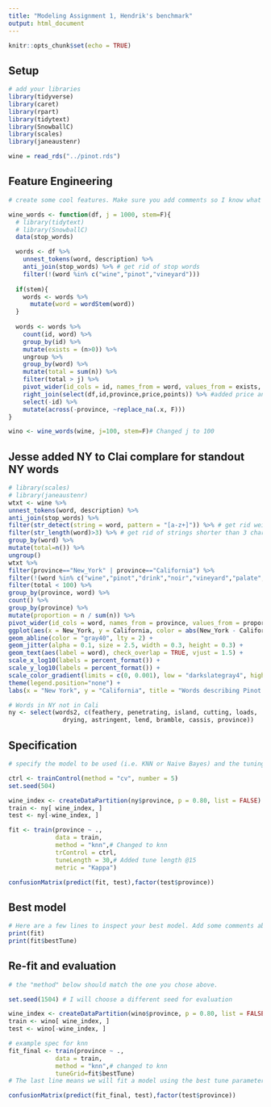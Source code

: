 ```yaml
---
title: "Modeling Assignment 1, Hendrik's benchmark"
output: html_document
---
```


```r
knitr::opts_chunk$set(echo = TRUE)
```

## Setup

```r
# add your libraries
library(tidyverse)
library(caret)
library(rpart)
library(tidytext)
library(SnowballC)
library(scales)
library(janeaustenr)

wine = read_rds("../pinot.rds") 
```


## Feature Engineering

```r
# create some cool features. Make sure you add comments so I know what you are trying to accomplish!

wine_words <- function(df, j = 1000, stem=F){ 
  # library(tidytext)
  # library(SnowballC)
  data(stop_words)

  words <- df %>%
    unnest_tokens(word, description) %>%
    anti_join(stop_words) %>% # get rid of stop words
    filter(!(word %in% c("wine","pinot","vineyard")))
  
  if(stem){
    words <- words %>% 
      mutate(word = wordStem(word))
  }
  
  words <- words %>% 
    count(id, word) %>% 
    group_by(id) %>% 
    mutate(exists = (n>0)) %>% 
    ungroup %>% 
    group_by(word) %>% 
    mutate(total = sum(n)) %>% 
    filter(total > j) %>% 
    pivot_wider(id_cols = id, names_from = word, values_from = exists, values_fill = list(exists=0)) %>% 
    right_join(select(df,id,province,price,points)) %>% #added price and points
    select(-id) %>% 
    mutate(across(-province, ~replace_na(.x, F)))
}

wino <- wine_words(wine, j=100, stem=F)# Changed j to 100

```



## Jesse added NY to Clai complare for standout NY words
```r
# library(scales)
# library(janeaustenr)
wtxt <- wine %>%
unnest_tokens(word, description) %>%
anti_join(stop_words) %>%
filter(str_detect(string = word, pattern = "[a-z+]")) %>% # get rid weird non alphas
filter(str_length(word)>3) %>% # get rid of strings shorter than 3 characters
group_by(word) %>%
mutate(total=n()) %>%
ungroup()
wtxt %>%
filter(province=="New_York" | province=="California") %>%
filter(!(word %in% c("wine","pinot","drink","noir","vineyard","palate","notes","flavors","bottling"))) %>% 
filter(total < 100) %>%
group_by(province, word) %>%
count() %>%
group_by(province) %>%
mutate(proportion = n / sum(n)) %>%
pivot_wider(id_cols = word, names_from = province, values_from = proportion) %>%
ggplot(aes(x = New_York, y = California, color = abs(New_York - California))) +
geom_abline(color = "gray40", lty = 2) +
geom_jitter(alpha = 0.1, size = 2.5, width = 0.3, height = 0.3) +
geom_text(aes(label = word), check_overlap = TRUE, vjust = 1.5) +
scale_x_log10(labels = percent_format()) +
scale_y_log10(labels = percent_format()) +
scale_color_gradient(limits = c(0, 0.001), low = "darkslategray4", high = "gray75") +
theme(legend.position="none") +
labs(x = "New York", y = "California", title = "Words describing Pinot Noir from California and Oregon")

```

```r
# Words in NY not in Cali
ny <- select(words2, c(feathery, penetrating, island, cutting, loads, 
               drying, astringent, lend, bramble, cassis, province))

```


## Specification

```r
# specify the model to be used (i.e. KNN or Naive Bayes) and the tuning parameters used

ctrl <- trainControl(method = "cv", number = 5)
set.seed(504) 

wine_index <- createDataPartition(ny$province, p = 0.80, list = FALSE)
train <- ny[ wine_index, ]
test <- ny[-wine_index, ]

fit <- train(province ~ .,
             data = train, 
             method = "knn",# Changed to knn
             trControl = ctrl,
             tuneLength = 30,# Added tune length @15
             metric = "Kappa")

confusionMatrix(predict(fit, test),factor(test$province))
```


## Best model

```r
# Here are a few lines to inspect your best model. Add some comments about optimal hyperparameters.
print(fit)
print(fit$bestTune)
```


## Re-fit and evaluation

```r
# the "method" below should match the one you chose above. 

set.seed(1504) # I will choose a different seed for evaluation

wine_index <- createDataPartition(wino$province, p = 0.80, list = FALSE)
train <- wino[ wine_index, ]
test <- wino[-wine_index, ]

# example spec for knn
fit_final <- train(province ~ .,
             data = train, 
             method = "knn",# changed to knn
             tuneGrid=fit$bestTune) 
# The last line means we will fit a model using the best tune parameters your CV found above.

confusionMatrix(predict(fit_final, test),factor(test$province))
```

